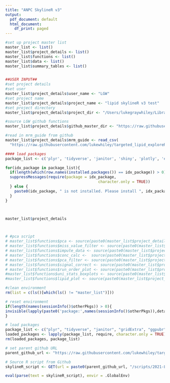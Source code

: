 ```yaml
---
title: "ANPC SkylineR v3"
output:
  pdf_document: default
  html_document:
    df_print: paged
---
```

<!-- This notebook is designed for use with the ANPC targeted lipid method. 
Section 1: SkylineR is designed to optimise lipidomics data processing in combination with skyline.


Section 1 - SkylineR

This notebook is designed to optimise lipidomics data processing in combination with skyline.

It will perform:
- retention time optimisation by identifying peaks in LTR or QC samples
- standardised peak boundary fitting to all samples

REQUIREMENTS:
- A subfolder containig mzML files created by proteowizard msconvert version 3.0.19. Later versions of MS convert can cause problems with msnbase in r

- mzML files from LTR samples must have "LTR" in their filename

Skyline export files must contain:
- A csv template containing the target transition details. ONLY the following column headers should be present: 
      - "Molecule List" (lipid family (e.g. CE))
      - "Precursor Name" (lipid name (e.g. CE(14:0)))
      - "Precursor Mz" (e.g. 614.6)
      - "Precursor Charge" (set as 1)
      - "Product Mz" (e.g. 369.4)
      - "Product Charge" (set as 1)
      - "Explicit Retention Time" (e.g. 11.66)
      - "Explicit Retention Time Window" (leave at 0.5)
      - "Note" in the column "Note" insert the SIL IS to be used for the target lipid. For the rows containing SIL IS themselves leave the note column blank.
      
      -->


<!-- ALL USER INPUT IN THIS CHUNK -->

```r
#set up project master list
master_list <- list()
master_list$project_details <- list()
master_list$functions <- list()
master_list$data <- list()
master_list$summary_tables <- list()


##USER INPUT##
#set project details
#set user
master_list$project_details$user_name <- "LGW"
#set project name
master_list$project_details$project_name <- "lipid skylineR v3 test"
#set project directory
master_list$project_details$project_dir <- "/Users/lukegraywhiley/Library/CloudStorage/OneDrive-MurdochUniversity/projects/2022-STANLEY-DELIRISK/data/lipidomics_data"

#source LGW github functions
master_list$project_details$github_master_dir <- "https://raw.githubusercontent.com/lukewhiley/metabolomics_code/main/functions"

#read in mrm_guide from github
master_list$project_details$mrm_guide <- read_csv(
  "https://raw.githubusercontent.com/lukewhiley/targeted_lipid_exploreR_v3/main/templates/LGW_lipid_mrm_template.csv")
```


```r

#### load packages
package_list <- c('plyr', 'tidyverse', 'janitor', 'shiny', 'plotly', 'effsize', 'dunn.test', 'RColorBrewer', 'statTarget', 'metabom8', 'rstatix', 'ggpubr', 'cowplot', 'knitr', 'stats', 'viridisLite', 'ggbeeswarm')

for(idx_package in package_list){
  if(length(which(row.names(installed.packages()) == idx_package)) > 0){
  suppressMessages(require(package = idx_package,
                                         character.only = TRUE))
  } else {
    paste0(idx_package, " is not installed. Please install ", idx_package, " before continuing.") %>% print()
  }
}



master_list$project_details



# #pca script
# master_list$functions$pca <- source(paste0(master_list$project_details$github_master_dir , "/2021_LGW_FUNC_PCA.R"))
# master_list$functions$miss_value_filter <- source(paste0(master_list$project_details$github_master_dir , "/2022_LGW_FUNC_lipid_missing_value_filter.R"))
# master_list$functions$impute_data <- source(paste0(master_list$project_details$github_master_dir , "/2022_LGW_FUNC_lipid_impute_data.R"))
# master_list$functions$conc_calc <-  source(paste0(master_list$project_details$github_master_dir , "/2022_LGW_FUNC_lipid_conc_calculator.R"))
# master_list$functions$pca_filter <- source(paste0(master_list$project_details$github_master_dir , "/2022_LGW_FUNC_lipid_pca_filter.R"))
# master_list$functions$signal_correct <- source(paste0(master_list$project_details$github_master_dir ,"/LGW_FUNC_signal_drift_correct_v0.2.R"))
# master_list$functions$run_order_plot <- source(paste0(master_list$project_details$github_master_dir , "/2022_LGW_FUNC_lipid_pc_runorder_plot.R"))
#master_list$functions$uni_stats_boxplots <- source(paste0(master_list$project_details$github_master_dir , "/2021_LGW_FUNC_compare_means_ggplot_boxplots.R"))
#master_list$functions$lipid_plot <- source(paste0(master_list$project_details$github_master_dir , "/2022_LGW_FUNC_lipid_plot_3D.R"))

#clean environment
rm(list = c(ls()[which(ls() != "master_list")]))

```





```r
# reset environment
if(length(names(sessionInfo()$otherPkgs)) > 0){
invisible(lapply(paste0('package:',names(sessionInfo()$otherPkgs)),detach,character.only=TRUE, unload=TRUE))
}

# load packages
package_list <- c("plyr", "tidyverse", "janitor", "gridExtra", "ggpubr", "readxl", "cowplot", "scales", "stats", "devtools", "metabom8", "shiny", "plotly", "svDialogs", "DataEditR", "htmlwidgets", "httr", "htmlTable", 'statTarget', 'knitr')
loaded_packages <- lapply(package_list, require, character.only = TRUE)
rm(loaded_packages, package_list)

# set parent github URL
parent_github_url <- "https://raw.githubusercontent.com/lukewhiley/targeted_lipid_exploreR_v2/main"

# Source R script from Github
skylineR_script <- GET(url = paste0(parent_github_url, "/scripts/2021-LGW-lipidomics-skylineR_script_v2.r")) %>% content(as = "text")

eval(parse(text = skylineR_script), envir = .GlobalEnv)


```


